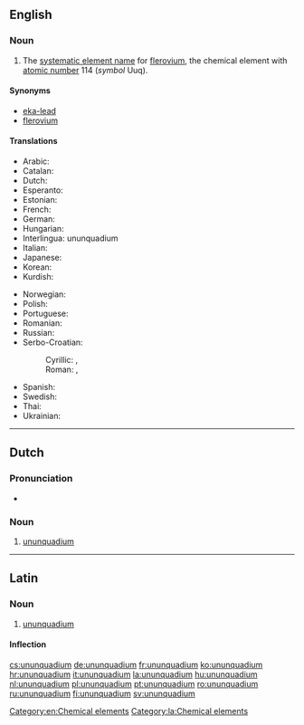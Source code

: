 ==English==
{{elements|Uuq|ununtrium|Uut|ununpentium|Uup}}

===Noun===
{{en-noun|-}}
{{wikipedia}}

# The [[systematic element name]] for [[flerovium]], the chemical element with [[atomic number]] 114 (''symbol'' Uuq).

====Synonyms====
* [[eka-lead]]
* [[flerovium]]

====Translations====
{{trans-top|chemical element}}
* Arabic: {{t|ar|أنون كواديوم|tr=’unun kuwádyum|m}}
* Catalan: {{t|ca|ununquadi|m}}
* Dutch: {{t+|nl|ununquadium|n}}
* Esperanto: {{t|eo|ununkvadio}}
* Estonian: {{t|et|ununkvaadium}}
* French: {{t+|fr|ununquadium|m}}
* German: {{t+|de|Ununquadium|n}}
* Hungarian: {{t+|hu|ununquadium}}
* Interlingua: ununquadium
* Italian: {{t+|it|ununquadio|m}}
* Japanese: {{t|ja|ウンウンクアジウム|tr=ununkuajiumu}}
* Korean: {{t|ko|우눈쿼듐|tr=ununkweodyum}}
* Kurdish: {{t|ku|ûnûnkûadyûm}}
{{trans-mid}}
* Norwegian: {{t|no|ununquadium}}
* Polish: {{t+|pl|ununquadium|m}}
* Portuguese: {{t+|pt|ununquádio|m}}
* Romanian: {{t+|ro|ununquadiu|n}}
* Russian: {{t+|ru|унунквадий|m|tr=ununkvádij}}
* Serbo-Croatian:
*: Cyrillic: {{t|sh|унунквадијум|m}}, {{t|sh|унунквадиј|m}}
*: Roman: {{t|sh|ununkvadijum|m}}, {{t|sh|ununkvadij|m}}
* Spanish: {{t+|es|ununquadio|m}}
* Swedish: {{t+|sv|ununquadium}}
* Thai: {{t|th|อูนอูนควอเดียม|tr=ūnūnkwōdiam}}
* Ukrainian: {{t|uk|унунквадій|tr=ununkvádij|m}}
{{trans-bottom}}

[[Category:en:Chemical elements]]

----

==Dutch==
{{wikipedia|lang=nl}}
{{elements|Uuq|ununtrium|Uut|ununpentium|Uup|lang=nl}}

===Pronunciation===
* {{audio|Nl-ununquadium.ogg|Audio}}

===Noun===
{{nl-noun|n|-|-}}

# [[#English|ununquadium]]

----

==Latin==
{{wikipedia|lang=la}}

===Noun===
{{la-noun|ūnūnquadium|ununquadii|ūnūnquadiī|n|second}}

# [[#English|ununquadium]]

====Inflection====
{{la-decl-2nd-N|ūnūnquadi}}

[[Category:la:Chemical elements]]

[[cs:ununquadium]]
[[de:ununquadium]]
[[fr:ununquadium]]
[[ko:ununquadium]]
[[hr:ununquadium]]
[[it:ununquadium]]
[[la:ununquadium]]
[[hu:ununquadium]]
[[nl:ununquadium]]
[[pl:ununquadium]]
[[pt:ununquadium]]
[[ro:ununquadium]]
[[ru:ununquadium]]
[[fi:ununquadium]]
[[sv:ununquadium]]